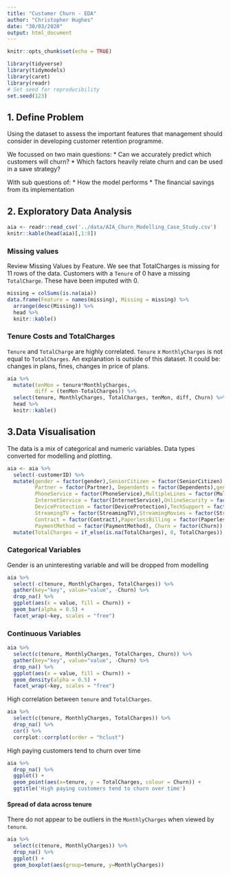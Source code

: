```yaml
---
title: "Customer Churn - EDA"
author: "Christopher Hughes"
date: "30/03/2020"
output: html_document
---
```


```r
knitr::opts_chunk$set(echo = TRUE)
```

```r
library(tidyverse)
library(tidymodels)
library(caret)
library(readr)
# Set seed for reproducibility
set.seed(123)
```

## 1. Define Problem

Using the dataset to assess the important features that management should consider in developing customer retention programme.

We focussed on two main questions:
* Can we accurately predict which customers will churn?
* Which factors heavily relate churn and can be used in a save strategy?

With sub questions of:
* How the model performs
* The financial savings from its implementation

## 2. Exploratory Data Analysis

```r
aia <- readr::read_csv('../data/AIA_Churn_Modelling_Case_Study.csv')
knitr::kable(head(aia)[,1:8])
```

### Missing values

Review Missing Values by Feature. We see that TotalCharges is missing for 11 rows of the data. Customers with a `Tenure` of 0 have a missing `TotalCharge`. These have been imputed with 0.

```r
missing = colSums(is.na(aia))
data.frame(Feature = names(missing), Missing = missing) %>%
  arrange(desc(Missing)) %>%
  head %>%
  knitr::kable()
```

### Tenure Costs and TotalCharges

`Tenure` and `TotalCharge` are highly correlated. `Tenure` x `MonthlyCharges` is not equal to `TotalCharges`. An explanation is outside of this dataset. It could be: changes in plans, fines, changes in price of plans.

```r
aia %>%
  mutate(tenMon = tenure*MonthlyCharges,
         diff = (tenMon-TotalCharges)) %>%
  select(tenure, MonthlyCharges, TotalCharges, tenMon, diff, Churn) %>%
  head %>%
  knitr::kable()
```

## 3.Data Visualisation

The data is a mix of categorical and numeric variables. Data types converted for modelling and plotting.

```r
aia <- aia %>%
  select(-customerID) %>%
  mutate(gender = factor(gender),SeniorCitizen = factor(SeniorCitizen),
         Partner = factor(Partner), Dependents = factor(Dependents),gender = factor(gender),
         PhoneService = factor(PhoneService),MultipleLines = factor(MultipleLines),
         InternetService = factor(InternetService),OnlineSecurity = factor(OnlineSecurity),
         DeviceProtection = factor(DeviceProtection),TechSupport = factor(TechSupport),
         StreamingTV = factor(StreamingTV),StreamingMovies = factor(StreamingMovies),
         Contract = factor(Contract),PaperlessBilling = factor(PaperlessBilling),
         PaymentMethod = factor(PaymentMethod), Churn = factor(Churn)) %>%
  mutate(TotalCharges = if_else(is.na(TotalCharges), 0, TotalCharges))
```

### Categorical Variables

Gender is an uninteresting variable and will be dropped from modelling

```r
aia %>%
  select(-c(tenure, MonthlyCharges, TotalCharges)) %>%
  gather(key="key", value="value", -Churn) %>%
  drop_na() %>%
  ggplot(aes(x = value, fill = Churn)) +
  geom_bar(alpha = 0.5) +
  facet_wrap(~key, scales = "free")
```

### Continuous Variables

```r
aia %>%
  select(c(tenure, MonthlyCharges, TotalCharges, Churn)) %>%
  gather(key="key", value="value", -Churn) %>%
  drop_na() %>%
  ggplot(aes(x = value, fill = Churn)) +
  geom_density(alpha = 0.5) +
  facet_wrap(~key, scales = "free")
```

High correlation between `tenure` and `TotalCharges`. 

```r
aia %>%
  select(c(tenure, MonthlyCharges, TotalCharges)) %>%
  drop_na() %>%
  cor() %>%
  corrplot::corrplot(order = "hclust")
```

High paying customers tend to churn over time

```r
aia %>%
  drop_na() %>%
  ggplot() +
  geom_point(aes(x=tenure, y = TotalCharges, colour = Churn)) +
  ggtitle('High paying customers tend to churn over time')
```

#### Spread of data across tenure

There do not appear to be outliers in the `MonthlyCharges` when viewed by `tenure`.

```r
aia %>%
  select(c(tenure, MonthlyCharges)) %>%
  drop_na() %>%
  ggplot() +
  geom_boxplot(aes(group=tenure, y=MonthlyCharges))
```

